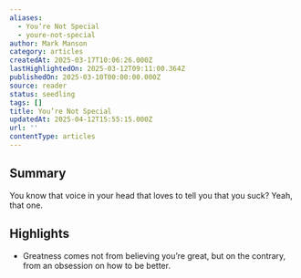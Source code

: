 ```yaml
---
aliases:
  - You’re Not Special
  - youre-not-special
author: Mark Manson
category: articles
createdAt: 2025-03-17T10:06:26.000Z
lastHighlightedOn: 2025-03-12T09:11:00.364Z
publishedOn: 2025-03-10T00:00:00.000Z
source: reader
status: seedling
tags: []
title: You’re Not Special
updatedAt: 2025-04-12T15:55:15.000Z
url: ''
contentType: articles
---
```

## Summary

You know that voice in your head that loves to tell you that you suck? Yeah, that one.

## Highlights

- Greatness comes not from believing you’re great, but on the contrary, from an obsession on how to be better.
